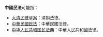'''中國民法'''可能指：
* [[大清民律草案|大清民律草案]]：清朝法律。
* [[民法_(中華民國)|中華民國民法]]：中華民國法律。
* [[中华人民共和国民法典|中华人民共和国民法典]]：中華人民共和國法律。

{{Disambig|Cat=四字作品消歧義}}